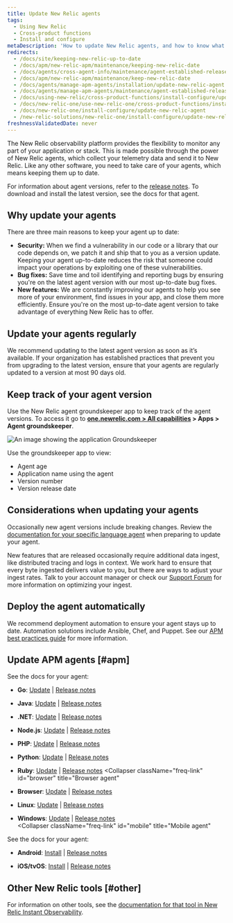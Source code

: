 ```yaml
---
title: Update New Relic agents
tags:
  - Using New Relic
  - Cross-product functions
  - Install and configure
metaDescription: 'How to update New Relic agents, and how to know what version of agent you have.'
redirects:
  - /docs/site/keeping-new-relic-up-to-date
  - /docs/apm/new-relic-apm/maintenance/keeping-new-relic-date
  - /docs/agents/cross-agent-info/maintenance/agent-established-releases
  - /docs/apm/new-relic-apm/maintenance/keep-new-relic-date
  - /docs/agents/manage-apm-agents/installation/update-new-relic-agent
  - /docs/agents/manage-apm-agents/maintenance/agent-established-releases
  - /docs/using-new-relic/cross-product-functions/install-configure/update-new-relic-agent
  - /docs/new-relic-one/use-new-relic-one/cross-product-functions/install-configure/update-new-relic-agent
  - /docs/new-relic-one/install-configure/update-new-relic-agent
  - /new-relic-solutions/new-relic-one/install-configure/update-new-relic-agent
freshnessValidatedDate: never
---
```



The New Relic observability platform provides the flexibility to monitor any part of your application or stack. This is made possible through the power of New Relic agents, which collect your telemetry data and send it to New Relic. Like any other software, you need to take care of your agents, which means keeping them up to date.

For information about agent versions, refer to the [release notes](/docs/release-notes). To download and install the latest version, see the docs for that agent.

## Why update your agents

There are three main reasons to keep your agent up to date:

- <DoNotTranslate>**Security:**</DoNotTranslate> When we find a vulnerability in our code or a library that our code depends on, we patch it and ship that to you as a version update. Keeping your agent up-to-date reduces the risk that someone could impact your operations by exploiting one of these vulnerabilities.
- <DoNotTranslate>**Bug fixes:**</DoNotTranslate> Save time and toil identifying and reporting bugs by ensuring you're on the latest agent version with our most up-to-date bug fixes.
- <DoNotTranslate>**New features:**</DoNotTranslate> We are constantly improving our agents to help you see more of your environment, find issues in your app, and close them more efficiently. Ensure you're on the most up-to-date agent version to take advantage of everything New Relic has to offer.

## Update your agents regularly

We recommend updating to the latest agent version as soon as it’s available. If your organization has established practices that prevent you from upgrading to the latest version, ensure that your agents are regularly updated to a version at most 90 days old. 

## Keep track of your agent version

Use the New Relic agent groundskeeper app to keep track of the agent versions. To access it go to <DoNotTranslate>**[one.newrelic.com > All capabilities](https://one.newrelic.com/all-capabilities) > Apps > Agent groundskeeper**</DoNotTranslate>. 

<img
  title="Groundskeeper"
  alt="An image showing the application Groundskeeper"
  src={apmGroundskeeperApp}
/>

Use the groundskeeper app to view:

- Agent age
- Application name using the agent
- Version number
- Version release date


## Considerations when updating your agents

Occasionally new agent versions include breaking changes. Review the [documentation for your specific language agent](/docs/new-relic-solutions/new-relic-one/install-configure/compatibility-requirements-new-relic-agents-products/) when preparing to update your agent.

New features that are released occasionally require additional data ingest, like distributed tracing and logs in context.
We work hard to ensure that every byte ingested delivers value to you, but there are ways to adjust your ingest rates. Talk to your account manager or check our [Support Forum](https://discuss.newrelic.com) for more information on optimizing your ingest.

## Deploy the agent automatically

We recommend deployment automation to ensure your agent stays up to date. Automation solutions include Ansible, Chef, and Puppet. See our [APM best practices guide](/docs/new-relic-solutions/best-practices-guides/full-stack-observability/apm-best-practices-guide/#agents-current) for more information.

## Update APM agents [#apm]

See the docs for your agent:

<CollapserGroup>
  <Collapser
    className="freq-link"
    id="apm"
    title="APM agents"
  >

* <DoNotTranslate>**Go**</DoNotTranslate>: [Update](/docs/agents/go-agent/installation/update-go-agent) \| [Release notes](/docs/release-notes/agent-release-notes/go-release-notes)
* <DoNotTranslate>**Java**</DoNotTranslate>: [Update](/docs/agents/java-agent/installation/upgrading-java-agent) \| [Release notes](/docs/release-notes/agent-release-notes/java-release-notes)
* <DoNotTranslate>**.NET**</DoNotTranslate>: [Update](/docs/agents/net-agent/installation-configuration/upgrading-net-agent) \| [Release notes](/docs/release-notes/agent-release-notes/net-release-notes)
* <DoNotTranslate>**Node.js**</DoNotTranslate>: [Update](/docs/agents/nodejs-agent/installation-configuration/upgrade-nodejs-agent) \| [Release notes](/docs/release-notes/agent-release-notes/nodejs-release-notes)
* <DoNotTranslate>**PHP**</DoNotTranslate>: [Update](/docs/agents/php-agent/installation/upgrading-php-agent) \| [Release notes](/docs/release-notes/agent-release-notes/php-release-notes)
* <DoNotTranslate>**Python**</DoNotTranslate>: [Update](/docs/agents/python-agent/installation-configuration/upgrade-python-agent) \| [Release notes](/docs/release-notes/agent-release-notes/python-release-notes)
* <DoNotTranslate>**Ruby**</DoNotTranslate>: [Update](/docs/agents/ruby-agent/installation/upgrade-ruby-agent-versions) \| [Release notes](/docs/release-notes/agent-release-notes/ruby-release-notes)
  </Collapser>
  <Collapser
    className="freq-link"
    id="browser"
    title="Browser agent"
  >
* <DoNotTranslate>**Browser**</DoNotTranslate>: [Update](/docs/browser/new-relic-browser/installation/upgrade-browser-agent) \| [Release notes](/docs/release-notes/new-relic-browser-release-notes/browser-agent-release-notes)

  </Collapser>  
  <Collapser
    className="freq-link"
    id="infra"
    title="Infrastructure agent"
  >

* <DoNotTranslate>**Linux**</DoNotTranslate>: [Update](/docs/infrastructure/new-relic-infrastructure/installation/update-infrastructure-agent#update) \| [Release notes](/docs/release-notes/infrastructure-release-notes/infrastructure-agent-release-notes)
* <DoNotTranslate>**Windows**</DoNotTranslate>: [Update](/docs/infrastructure/new-relic-infrastructure/installation/update-infrastructure-agent#windows-update) \| [Release notes](/docs/release-notes/infrastructure-release-notes/infrastructure-agent-release-notes)
  </Collapser>  
  <Collapser
    className="freq-link"
    id="mobile"
    title="Mobile agent"
  >

See the docs for your agent:

* <DoNotTranslate>**Android**</DoNotTranslate>: [Install](/docs/mobile-apps/android-installation-and-configuration) \| [Release notes](/docs/release-notes/mobile-release-notes/android-release-notes)
* <DoNotTranslate>**iOS/tvOS**</DoNotTranslate>: [Install](/docs/mobile-apps/ios-installation-and-configuration) \| [Release notes](/docs/release-notes/mobile-release-notes/ios-release-notes)

  </Collapser> 
</CollapserGroup>

## Other New Relic tools [#other]

For information on other tools, see the [documentation for that tool in New Relic Instant Observability](https://newrelic.com/instant-observability/).
